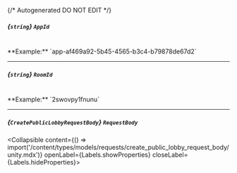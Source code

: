 {/* Autogenerated DO NOT EDIT  */}

##### *{`string`}* `AppId`
<br/>
**Example:** `app-af469a92-5b45-4565-b3c4-b79878de67d2`

---
##### *{`string`}* `RoomId`
<br/>
**Example:** `2swovpy1fnunu`

---
##### *{`CreatePublicLobbyRequestBody`}* `RequestBody`
<Collapsible content={() => import('/content/types/models/requests/create_public_lobby_request_body/unity.mdx')} openLabel={Labels.showProperties} closeLabel={Labels.hideProperties}>
</Collapsible>


